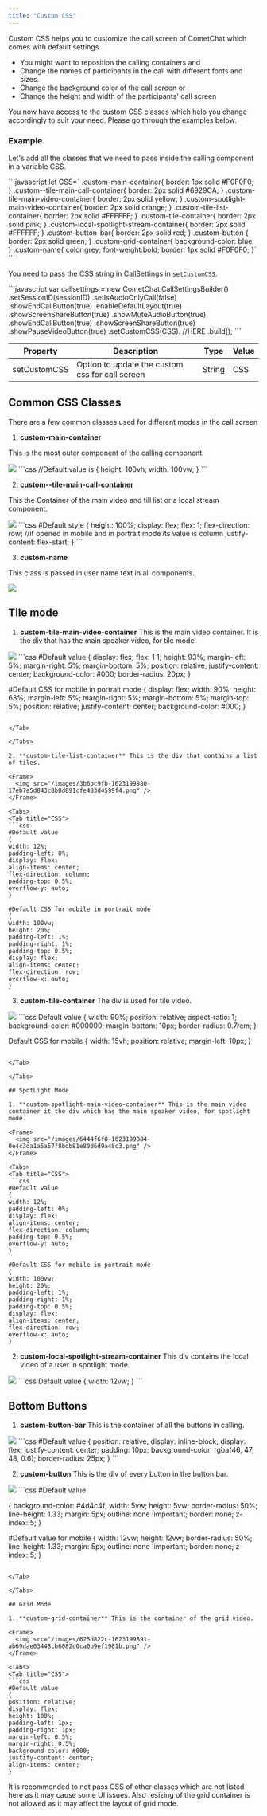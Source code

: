 ```yaml
---
title: "Custom CSS"
---
```




Custom CSS helps you to customize the call screen of CometChat which comes with default settings.

* You might want to reposition the calling containers and
* Change the names of participants in the call with different fonts and sizes.
* Change the background color of the call screen or
* Change the height and width of the participants' call screen

You now have access to the custom CSS classes which help you change accordingly to suit your need. Please go through the examples below.

### **Example**

Let's add all the classes that we need to pass inside the calling component in a variable CSS.

<Tabs>
<Tab title="JavaScript">
```javascript
let CSS=`
.custom-main-container{
  border: 1px solid #F0F0F0;
}
.custom--tile-main-call-container{
  border: 2px solid #6929CA;
}
.custom-tile-main-video-container{
  border: 2px solid yellow;
}
.custom-spotlight-main-video-container{
  border: 2px solid orange;
}
.custom-tile-list-container{
  border: 2px solid #FFFFFF;
}
.custom-tile-container{
  border: 2px solid pink;
}
.custom-local-spotlight-stream-container{
  border: 2px solid #FFFFFF;
}
.custom-button-bar{
  border: 2px solid red;
}
.custom-button {
  border: 2px solid green;
}
.custom-grid-container{
  background-color: blue;
}
.custom-name{
  color:grey;
  font-weight:bold;
  border: 1px solid #F0F0F0;
}`
```

</Tab>

</Tabs>

You need to pass the CSS string in CallSettings in `setCustomCSS`.

<Tabs>
<Tab title="JavaScript">
```javascript
var callsettings = new CometChat.CallSettingsBuilder()
.setSessionID(sessionID)
.setIsAudioOnlyCall(false)
.showEndCallButton(true)
.enableDefaultLayout(true)
.showScreenShareButton(true)
.showMuteAudioButton(true)
.showEndCallButton(true)
.showScreenShareButton(true)
.showPauseVideoButton(true)
.setCustomCSS(CSS). //HERE
.build();
```

</Tab>

</Tabs>

| Property     | Description                                     | Type   | Value |
| ------------ | ----------------------------------------------- | ------ | ----- |
| setCustomCSS | Option to update the custom css for call screen | String | CSS   |

## Common CSS Classes

There are a few common classes used for different modes in the call screen

1. **custom-main-container**

This is the most outer component of the calling component.

<Frame>
  <img src="/images/ad2028a2-1623199872-ff9f27db5d4e8caa8fae2ac6329a3e04.png" />
</Frame>

<Tabs>
<Tab title="CSS">
```css
//Default value is
{
height: 100vh;
width: 100vw;
}  
```

</Tab>

</Tabs>

2. **custom--tile-main-call-container**

This the Container of the main video and till list or a local stream component.

<Frame>
  <img src="/images/ce32b938-1623199874-de5dfb0f5ad4fe483ad483f5e3d19b4c.png" />
</Frame>

<Tabs>
<Tab title="CSS">
```css
#Default style
{
height: 100%;
display: flex;
flex: 1;
flex-direction: row; //if opened in mobile and in portrait mode its value is column
justify-content: flex-start;
}
```

</Tab>

</Tabs>

3. **custom-name**

This class is passed in user name text in all components.

<Frame>
  <img src="/images/b604c8fa-1623199876-a0b52cffb03313a96a1e5e7bdd1bef00.png" />
</Frame>

## Tile mode

1. **custom-tile-main-video-container** This is the main video container. It is the div that has the main speaker video, for tile mode.

<Frame>
  <img src="/images/36140e13-1623199878-6f2a4bd27bf599c60ccec5e0b0707e50.png" />
</Frame>

<Tabs>
<Tab title="CSS">
```css
#Default value 
{
display: flex;
flex: 1 1;
height: 93%;
margin-left: 5%;
margin-right: 5%;
margin-bottom: 5%;
position: relative;
justify-content: center;
background-color: #000;
border-radius: 20px;
}

#Default CSS for mobile in portrait mode
{
display: flex;
width: 90%;
height: 63%;
margin-left: 5%;
margin-right: 5%;
margin-bottom: 5%;
margin-top: 5%;
position: relative;
justify-content: center;
background-color: #000;
}
```

</Tab>

</Tabs>

2. **custom-tile-list-container** This is the div that contains a list of tiles.

<Frame>
  <img src="/images/3b6bc9fb-1623199880-17eb7e5d843c8b8d891cfe483d4599f4.png" />
</Frame>

<Tabs>
<Tab title="CSS">
```css
#Default value
{
width: 12%;
padding-left: 0%;
display: flex;
align-items: center;
flex-direction: column;
padding-top: 0.5%;
overflow-y: auto;
}

#Default CSS for mobile in portrait mode
{
width: 100vw;
height: 20%;
padding-left: 1%;
padding-right: 1%;
padding-top: 0.5%;
display: flex;
align-items: center;
flex-direction: row;
overflow-x: auto;
}
```

</Tab>

</Tabs>

3. **custom-tile-container** The div is used for tile video.

<Frame>
  <img src="/images/30ac61b0-1623199881-0b9466e74bb3f65e4135d76ec3d20a81.png" />
</Frame>

<Tabs>
<Tab title="CSS">
```css
Default value 
{
width: 90%;
position: relative;
aspect-ratio: 1;
background-color: #000000;
margin-bottom: 10px;
border-radius: 0.7rem;
}

Default CSS for mobile
{
width: 15vh;
position: relative;
margin-left: 10px;
}  
```

</Tab>

</Tabs>

## SpotLight Mode

1. **custom-spotlight-main-video-container** This is the main video container it the div which has the main speaker video, for spotlight mode.

<Frame>
  <img src="/images/6444f6f8-1623199884-0e4c3da1a5a57f8bdb81e80d6d9a48c3.png" />
</Frame>

<Tabs>
<Tab title="CSS">
```css
#Default value
{
width: 12%;
padding-left: 0%;
display: flex;
align-items: center;
flex-direction: column;
padding-top: 0.5%;
overflow-y: auto;
}

#Default CSS for mobile in portrait mode 
{
width: 100vw;
height: 20%;
padding-left: 1%;
padding-right: 1%;
padding-top: 0.5%;
display: flex;
align-items: center;
flex-direction: row;
overflow-x: auto;
} 
```

</Tab>

</Tabs>

2. **custom-local-spotlight-stream-container** This div contains the local video of a user in spotlight mode.

<Frame>
  <img src="/images/7c875e3e-1623199885-76c5a5eb4223b0781c35b03bc94a3ffa.png" />
</Frame>

<Tabs>
<Tab title="CSS">
```css
Default value
{
width: 12vw;
}
```

</Tab>

</Tabs>

## Bottom Buttons

1. **custom-button-bar** This is the container of all the buttons in calling.

<Frame>
  <img src="/images/87c7bacb-1623199887-7e6d283383f52e645767a02130ef2e2c.png" />
</Frame>

<Tabs>
<Tab title="CSS">
```css
#Default value 
{
position: relative;
display: inline-block;
display: flex;
justify-content: center;
padding: 10px;
background-color: rgba(46, 47, 48, 0.6);
border-radius: 25px;
}
```

</Tab>

</Tabs>

2. **custom-button** This is the div of every button in the button bar.

<Frame>
  <img src="/images/a8e89f80-1623199889-471443d054008c0a3ca1cf7e5a62f277.png" />
</Frame>

<Tabs>
<Tab title="CSS">
```css
#Default value 

{
background-color: #4d4c4f;
width: 5vw;
height: 5vw;
border-radius: 50%;
line-height: 1.33;
margin: 5px;
outline: none !important;
border: none;
z-index: 5;
}

#Default value for mobile
{
width: 12vw;
height: 12vw;
border-radius: 50%;
line-height: 1.33;
margin: 5px;
outline: none !important;
border: none;
z-index: 5;
}
```

</Tab>

</Tabs>

## Grid Mode

1. **custom-grid-container** This is the container of the grid video.

<Frame>
  <img src="/images/625d822c-1623199891-ab69dae03448cb6082c0ca0b9ef1981b.png" />
</Frame>

<Tabs>
<Tab title="CSS">
```css
#Default value 
{
position: relative;
display: flex;
height: 100%;
padding-left: 1px;
padding-right: 1px;
margin-left: 0.5%;
margin-right: 0.5%;
background-color: #000;
justify-content: center;
align-items: center;
}
```

</Tab>

</Tabs>

<Warning>

It is recommended to not pass CSS of other classes which are not listed here as it may cause some UI issues. Also resizing of the grid container is not allowed as it may affect the layout of grid mode.

</Warning>
